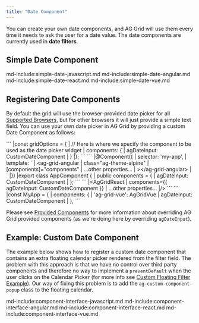 ```yaml
---
title: "Date Component"
---
```


You can create your own date components, and AG Grid will use them every time it needs to ask the user for a date value. The date components are currently used in **date filters**.
  
## Simple Date Component

md-include:simple-date-javascript.md 
md-include:simple-date-angular.md
md-include:simple-date-react.md 
md-include:simple-date-vue.md 

## Registering Date Components

By default the grid will use the browser-provided date picker for all [Supported Browsers](/supported-browsers/), but for other browsers it will just provide a simple text field. You can use your own date picker in AG Grid by providing a custom Date Component as follows:

<framework-specific-section frameworks="javascript">
```
|const gridOptions = {
|    // Here is where we specify the component to be used as the date picker widget
|    components: {
|        agDateInput: CustomDateComponent
|    }
|};
```
</framework-specific-section>

<framework-specific-section frameworks="angular">
```
|@Component({
|    selector: 'my-app',
|    template: `
|      &lt;ag-grid-angular
|          class="ag-theme-alpine"
|          [components]="components"
|          ...other properties...  
|      >&lt;/ag-grid-angular>
|    `
|})
|export class AppComponent {
|    public components = {
|        agDateInput: CustomDateComponent
|    };
```
</framework-specific-section>

<framework-specific-section frameworks="react">
```
|&lt;AgGridReact
|    components={{ agDateInput: CustomDateComponent }}
|    ...other properties...
|/>
```
</framework-specific-section>

<framework-specific-section frameworks="vue">
```
|const MyApp = {
|    components: {
|        'ag-grid-vue': AgGridVue
|        agDateInput: CustomDateComponent
|    },
```
</framework-specific-section>

Please see [Provided Components](../components/#grid-provided-components) for more information about overriding AG Grid provided components (as we're doing here
by overriding `agDateInput`).

## Example: Custom Date Component

The example below shows how to register a custom date component that contains an extra floating calendar picker rendered from the filter field. The problem with this approach is that we have no control over third party components and therefore no way to implement a `preventDefault` when the user clicks on the Calendar Picker (for more info see [Custom Floating Filter Example](/component-floating-filter/#example-custom-floating-filter)). Our way of fixing this problem is to add the `ag-custom-component-popup` class to the floating calendar.

<GridExampleRunner title='Custom Date Component' name='custom-date' type='generated' options='{ "extras": ["fontawesome", "flatpickr"] }'></GridExampleRunner>

md-include:component-interface-javascript.md
md-include:component-interface-angular.md
md-include:component-interface-react.md
md-include:component-interface-vue.md

<interface-documentation interfaceName='IDateParams' overridesrc='component-date/resources/dateParams.json' ></interface-documentation>



